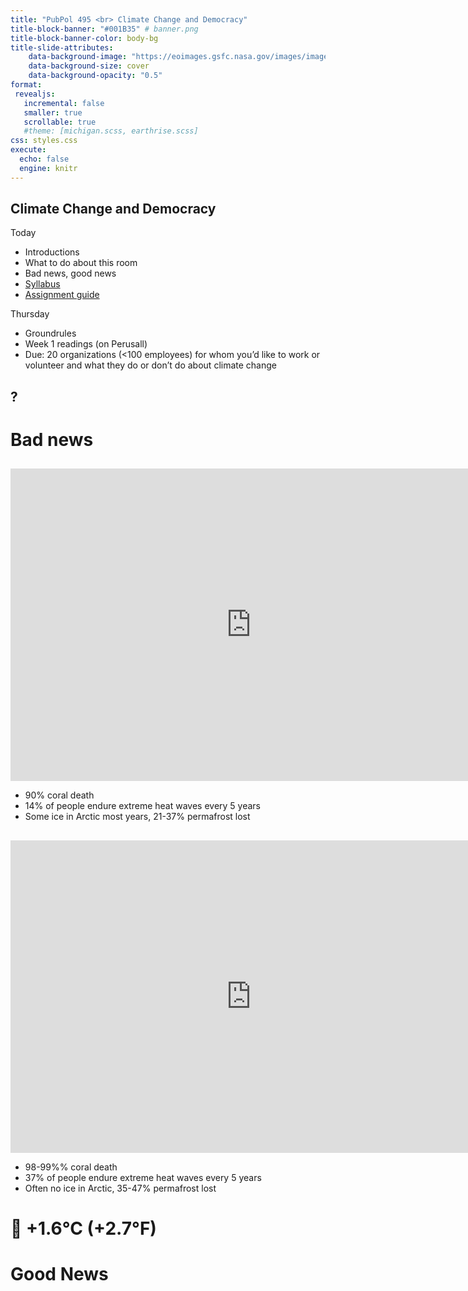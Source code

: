 ```yaml
---
title: "PubPol 495 <br> Climate Change and Democracy"
title-block-banner: "#001B35" # banner.png
title-block-banner-color: body-bg
title-slide-attributes:
    data-background-image: "https://eoimages.gsfc.nasa.gov/images/imagerecords/82000/82693/earthrise_vis_1092.jpg"
    data-background-size: cover
    data-background-opacity: "0.5"
format:
 revealjs:
   incremental: false
   smaller: true
   scrollable: true
   #theme: [michigan.scss, earthrise.scss]
css: styles.css
execute:
  echo: false
  engine: knitr
---
```


## Climate Change and Democracy {background-image="figs/feedback.png" background-size="contain" background-opacity=".5"}

Today

- Introductions
- What to do about this room
- Bad news, good news
- [Syllabus](https://judgelord.github.io/PP495/syllabus)
- [Assignment guide](https://judgelord.github.io/PP495/assignments)
   

Thursday

- Groundrules
- Week 1 readings (on Perusall)
- Due: 20 organizations (<100 employees) for whom you'd like to work or volunteer and what they do or don't do about climate change

## ? {background-image="figs/outside.png" background-size="contain"}


# Bad news


## {background-image="https://ichef.bbci.co.uk/ace/standard/1920/cpsprodpb/F04E/production/_133281516_era_5_global_sea_temp_lines2024-05-05-nc.png" background-size="contain"}

<!--https://climate.copernicus.eu/surface-air-temperature-july-2025 --> 

## {background-image="https://offsetguide.org/wp-content/uploads/2019/11/Fig1_OIF.png" background-size="contain"}


## 

<iframe scrolling="no" frameborder="0" marginheight="0px" marginwidth="0px" style="display: initial; margin: 0 auto;" src="https://cbhighcharts2019.s3.eu-west-2.amazonaws.com/UNEP+Emissions+Gap/peaking_year_15c.html" width="770px" height="500px"></iframe>

- 90% coral death
- 14% of people endure extreme heat waves every 5 years 
- Some ice in Arctic most years, 21-37% permafrost lost  <!--; sea level rise ~1m (3 feet)--> 


##

<iframe scrolling="no" frameborder="0" marginheight="0px" marginwidth="0px" style="display: initial; margin: 0 auto;" src="https://cbhighcharts2019.s3.eu-west-2.amazonaws.com/UNEP+Emissions+Gap/peaking_year_2c.html" width="770px" height="500px"></iframe>

- 98-99%% coral death
- 37% of people endure extreme heat waves every 5 years 
- Often no ice in Arctic, 35-47% permafrost lost  <!--; sea levels rising up to 10 metres (30 feet)--> 


## {background-image="figs/rhodium-2023.png" background-size="contain"}

# 📍 +1.6°C (+2.7°F)

# Good News

<!--
## {background-image="https://elements.visualcapitalist.com/wp-content/uploads/2021/06/solar-energy-costs-wrights-law.png" background-size="contain"}
-->

## {background-image="https://cleantechnica.com/wp-content/uploads/2023/09/RMI-LCOE-chart-800x445.jpg" background-size="contain"}

## {background-image="https://climatesolutions-careers.org/wp-content/uploads/2024/03/3declines-1536x749.png" background-size="contain"}




## {background-image="https://i.redd.it/fnexljzv83bd1.jpeg" background-size="contain"}

## {background-image="https://i.redd.it/hw34ws6iu91e1.jpeg" background-size="contain"}


## {background-image="https://loquatinc.io/wp-content/uploads/2024/07/kthhmssen6ybhpbnl_v4s2cgf4ry-loquat_li-12-07-24-min.jpg" background-size="contain"}
